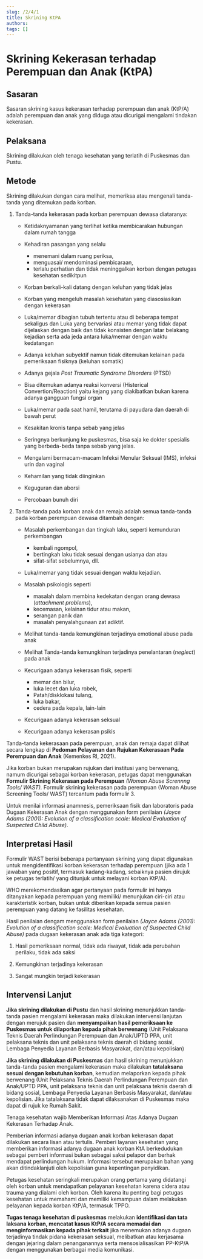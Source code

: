 ```yaml
---
slug: /2/4/1
title: Skrining KtPA
authors: 
tags: []
---
```


# Skrining Kekerasan terhadap Perempuan dan Anak (KtPA)

## Sasaran
Sasaran skrining kasus kekerasan terhadap perempuan dan anak (KtP/A) adalah perempuan dan anak yang diduga atau dicurigai mengalami tindakan kekerasan.

## Pelaksana 
Skrining dilakukan oleh tenaga kesehatan yang terlatih di Puskesmas dan Pustu.

## Metode

Skrining dilakukan dengan cara melihat, memeriksa atau mengenali tanda-tanda yang ditemukan pada korban.

1) Tanda-tanda kekerasan pada korban perempuan dewasa diataranya:

    - Ketidaknyamanan yang terlihat ketika membicarakan hubungan dalam rumah tangga

    - Kehadiran pasangan yang selalu 
        - menemani dalam ruang periksa, 
        - menguasai/ mendominasi pembicaraan, 
        - terlalu perhatian dan tidak meninggalkan korban dengan petugas kesehatan sedikitpun

    - Korban berkali-kali datang dengan keluhan yang tidak jelas

    - Korban yang mengeluh masalah kesehatan yang diasosiasikan dengan kekerasan

    - Luka/memar dibagian tubuh tertentu atau di beberapa tempat sekaligus dan Luka yang bervariasi atau memar yang tidak dapat dijelaskan dengan baik dan tidak konsisten dengan latar belakang kejadian serta ada jeda antara luka/memar dengan waktu kedatangan

    - Adanya keluhan subyektif namun tidak ditemukan kelainan pada pemeriksaan fisiknya (keluhan somatik)

    - Adanya gejala *Post Traumatic Syndrome Disorders* (PTSD)

    - Bisa ditemukan adanya reaksi konversi (Histerical Convertion/Reaction) yaitu kejang yang diakibatkan bukan karena adanya gangguan fungsi organ

    - Luka/memar pada saat hamil, terutama di payudara dan daerah di bawah perut

    - Kesakitan kronis tanpa sebab yang jelas

    - Seringnya berkunjung ke puskesmas, bisa saja ke dokter spesialis yang berbeda-beda tanpa sebab yang jelas.

    - Mengalami bermacam-macam Infeksi Menular Seksual (IMS), infeksi urin dan vaginal

    - Kehamilan yang tidak diinginkan

    - Keguguran dan aborsi

    - Percobaan bunuh diri

2) Tanda-tanda pada korban anak dan remaja adalah semua tanda-tanda pada korban perempuan dewasa ditambah dengan:

    - Masalah perkembangan dan tingkah laku, seperti kemunduran perkembangan 
      - kembali ngompol, 
      - bertingkah laku tidak sesuai dengan usianya dan atau 
      - sifat-sifat sebelumnya, dll.

    - Luka/memar yang tidak sesuai dengan waktu kejadian.

    - Masalah psikologis seperti 
      - masalah dalam membina kedekatan dengan orang dewasa (_attachment problems_), 
      - kecemasan, kelainan tidur atau makan, 
      - serangan panik dan 
      - masalah penyalahgunaan zat adiktif.

    - Melihat tanda-tanda kemungkinan terjadinya emotional abuse pada anak

    - Melihat Tanda-tanda kemungkinan terjadinya penelantaran (_neglect_) pada anak

    - Kecurigaan adanya kekerasan fisik, seperti 
      - memar dan bilur, 
      - luka lecet dan luka robek, 
      - Patah/disklokasi tulang, 
      - luka bakar, 
      - cedera pada kepala, lain-lain

    - Kecurigaan adanya kekerasan seksual

    - Kecurigaan adanya kekerasan psikis

Tanda-tanda kekerasaan pada perempuan, anak dan remaja dapat dilihat secara lengkap di **Pedoman Pelayanan dan Rujukan Kekerasaan Pada Perempuan dan Anak** (Kemenkes RI, 2021).

Jika korban bukan merupakan rujukan dari institusi yang berwenang, namum dicurigai sebagai korban kekerasan, petugas dapat menggunakan **Formulir Skrining Kekerasan pada Perempuan** _(Woman Abuse Scrennng Tools/ WAST)._ Formulir skrining kekerasan pada perempuan (Woman Abuse Screening Tools/ WAST) tercantum pada formulir 3.

Untuk menilai informasi anamnesis, pemeriksaan fisik dan laboratoris pada Dugaan Kekerasan Anak dengan menggunakan form penilaian _(Joyce Adams (2001): Evolution of a classification scale: Medical Evaluation of Suspected Child Abuse)_.

## Interpretasi Hasil

Formulir WAST berisi beberapa pertanyaan skrining yang dapat digunakan untuk mengidentifikasi korban kekerasan terhadap perempuan (jika ada 1 jawaban yang positif, termasuk kadang-kadang, sebaiknya pasien dirujuk ke petugas terlatih/ yang ditunjuk untuk melayani korban KtP/A).

WHO merekomendasikan agar pertanyaan pada formulir ini hanya ditanyakan kepada perempuan yang memiliki/ menunjukan ciri-ciri atau karakteristik korban, bukan untuk diberikan kepada semua pasien perempuan yang datang ke fasilitas kesehatan.

Hasil penilaian dengam menggunakan form penilaian _(Joyce Adams (2001): Evolution of a classification scale: Medical Evaluation of Suspected Child Abuse)_ pada dugaan kekerasan anak ada tiga kategori:

1) Hasil pemeriksaan normal, tidak ada riwayat, tidak ada perubahan perilaku, tidak ada saksi

2) Kemungkinan terjadinya kekerasan

3) Sangat mungkin terjadi kekerasan

## Intervensi Lanjut


**Jika skrining dilakukan di Pustu** dan hasil skrining menunjukkan tanda-tanda pasien mengalami kekerasan maka dilakukan intervensi lanjutan dengan merujuk pasien dan **menyampaikan hasil pemeriksaan ke Puskesmas untuk dilaporkan kepada pihak berwenang** (Unit Pelaksana Teknis Daerah Perlindungan Perempuan dan Anak/UPTD PPA, unit pelaksana teknis dan unit pelaksana teknis daerah di bidang sosial, Lembaga Penyedia Layanan Berbasis Masyarakat, dan/atau kepolisian)

**Jika skrining dilakukan di Puskesmas** dan hasil skrining menunjukkan tanda-tanda pasien mengalami kekerasan maka dilakukan **tatalaksana sesuai dengan kebutuhan korban**, kemudian melaporkan kepada pihak berwenang (Unit Pelaksana Teknis Daerah Perlindungan Perempuan dan Anak/UPTD PPA, unit pelaksana teknis dan unit pelaksana teknis daerah di bidang sosial, Lembaga Penyedia Layanan Berbasis Masyarakat, dan/atau kepolisian. Jika tatalaksana tidak dapat dilaksanakan di Puskesmas maka dapat di rujuk ke Rumah Sakit.

Tenaga kesehatan wajib Memberikan Informasi Atas Adanya Dugaan Kekerasan Terhadap Anak.

Pemberian informasi adanya dugaan anak korban kekerasan dapat dilakukan secara lisan atau tertulis. Pemberi layanan kesehatan yang memberikan informasi adanya dugaan anak korban KtA berkedudukan sebagai pemberi informasi bukan sebagai saksi pelapor dan berhak mendapat perlindungan hukum. Informasi tersebut merupakan bahan yang akan ditindaklanjuti oleh kepolisian guna kepentingan penyidikan.

Petugas kesehatan seringkali merupakan orang pertama yang didatangi oleh korban untuk mendapatkan pelayanan kesehatan karena cidera atau trauma yang dialami oleh korban. Oleh karena itu penting bagi petugas kesehatan untuk memahami dan memiliki kemampuan dalam melakukan pelayanan kepada korban KtP/A, termasuk TPPO.

**Tugas tenaga kesehatan di puskesmas** melakukan **identifikasi dan tata laksana korban, mencatat kasus KtP/A secara memadai dan menginformasikan kepada pihak terkait** jika menemukan adanya dugaan terjadinya tindak pidana kekerasan seksual, melibatkan atau kerjasama dengan jejaring dalam penanganannya serta mensosialisasikan PP-KtP/A dengan menggunakan berbagai media komunikasi.
